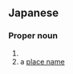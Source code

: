 ==Japanese==
{{ja-kanjitab|こう|さき|k2=ざき|r=y|yomi=k}}
{{ja-kanjitab|かん|さき|k2=ざき|r=y|yomi=k}}
{{wikipedia|lang=ja}}

===Proper noun===
{{ja-pos|proper|かんざき|こうざき}}

# {{surname|lang=ja|sort=かんざき}}
# a [[place name]]

{{topics|ja|Cities|Japan|sort=かんざき}}